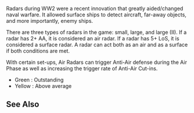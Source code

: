 
Radars during WW2 were a recent innovation that greatly aided/changed naval warfare. It allowed surface ships to detect aircraft, far-away objects, and more importantly, enemy ships.

There are three types of radars in the game: small, large, and large (II). If a radar has 2+ AA, it is considered an air radar. If a radar has 5+ LoS, it is considered a surface radar. A radar can act both as an air and as a surface if both conditions are met.

With certain set-ups, Air Radars can trigger Anti-Air defense during the Air Phase as well as increasing the trigger rate of Anti-Air Cut-ins.

*Green : Outstanding
*Yellow : Above average

{{EquipmentComparisonKai
|iterator = equipmentBy|pred = is_radar|sort = _type
|firepower_outstanding = 0
|aa_outstanding = 5
|aa_good = 3
|armor_outstanding = 0
|asw_outstanding = 0
|los_outstanding = 8
|los_good = 5
|shelling_accuracy_outstanding = 7
|shelling_accuracy_good = 4
|evasion_outstanding = 0
}}
==See Also==
{{Equipmentlist}}